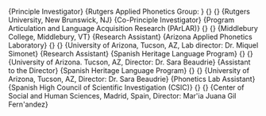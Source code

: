 
\section{Research Experience}

\cventry{2018}
        {Principle Investigator}
        {Rutgers Applied Phonetics Group: \href{https://rap-group.github.io/}{\faHome}}
        {}
        {}
        {Rutgers University, New Brunswick, NJ}
\cventry{2015--present}
        {Co-Principle Investigator}
        {Program Articulation and Language Acquisition Research (PArLAR)}
        {}
        {}
        {Middlebury College, Middlebury, VT}
\cventry{2011 -- 2016}
        {Research Assistant}
        {Arizona Applied Phonetics Laboratory}
        {}
        {}
        {University of Arizona, Tucson, AZ, Lab director: Dr. Miquel Simonet}
\cventry{Spring 2012}
        {Research Assistant}
        {Spanish Heritage Language Program}
        {}
        {}
        {University of Arizona. Tucson, AZ, Director: Dr. Sara Beaudrie}
\cventry{Fall 2011}
        {Assistant to the Director}
        {Spanish Heritage Language Program}
        {}
        {}
        {University of Arizona, Tucson, AZ, Director: Dr. Sara Beaudrie}
\cventry{2010}
        {Phonetics Lab Assistant}
        {Spanish High Council of Scientific Investigation (CSIC)}
        {}
        {}
        {Center of Social and Human Sciences, Madrid, Spain, Director: Mar\'ia Juana Gil Fern\'andez}
